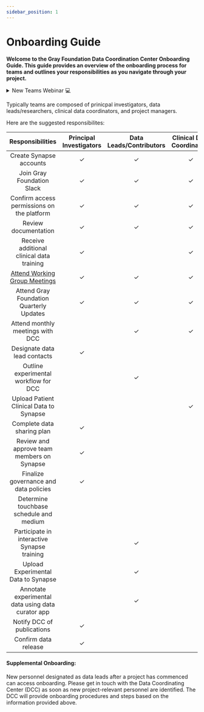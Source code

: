 ```yaml
---
sidebar_position: 1
---
```


# Onboarding Guide



**Welcome to the Gray Foundation Data Coordination Center Onboarding Guide. This guide provides an overview of the onboarding process for teams and outlines your responsibilities as you navigate through your project.** 

<details>
<summary>New Teams Webinar 💻 </summary>

_All project members, including PIs, researchers, staff, and project managers, are strongly encouraged to participate in the "New Teams Webinar hosted by Sage Bionetworks/DCC."_

The primary objectives of this 1-hour webinar are as follows:
- Offer a face-to-face introduction to the DCC staff, which includes representatives from Sage Bionetworks and MSKCC.
- Discuss and go over the "Onboarding Checklist."
- Familiarize teams with open-science data storage and analysis tools, such as Synapse and cBioportal.
- Explore potential data sharing goals and brainstorm opportunities for data reusability and analysis.
- Inform teams about opportunities to join working groups, such as the analysis working group, and foster collaboration with other Gray Foundation researchers.

</details>


Typically teams are composed of prinicpal investigators, data leads/researchers, clinical data coordinators, and project managers.

Here are the suggested responsibilites: 

| Responsibilities                                     | Principal Investigators | Data Leads/Contributors | Clinical Data Coordinators | Project Managers |
|:----------------------------------------------------:|:------------------------:|:------------------------:|:--------------------------:|:---------------:|
| Create Synapse accounts                              | ✓                      | ✓                      | ✓                        | ✓              |
| Join Gray Foundation Slack                           | ✓                      | ✓                      | ✓                        | ✓              |
| Confirm access permissions on the platform           | ✓                      | ✓                      | ✓                        | ✓              |
| Review documentation                                 | ✓                      | ✓                      | ✓                          | ✓                 |
| Receive additional clinical data training              | ✓                      |                       |  ✓                        |                |
| [Attend Working Group Meetings](/docs/category/working-groups)                  | ✓                      | ✓                      | ✓                        | ✓              |
| Attend Gray Foundation Quarterly Updates              | ✓                      | ✓                      | ✓                        | ✓              |
| Attend monthly meetings with DCC                      |                      | ✓                      | ✓                        | ✓              |
| Designate data lead contacts                         | ✓                      |                        |                          |                |
| Outline experimental workflow for DCC                 |                        | ✓                      |                          | ✓              |
| Upload Patient Clinical Data to Synapse              |                        |                        | ✓                        |                |
| Complete data sharing plan                           | ✓                      |                        |                          |                |
| Review and approve team members on Synapse                          | ✓                      |                        |                          |                |
| Finalize governance and data policies                | ✓                      |                        |                          |                |
| Determine touchbase schedule and medium              |                        |                        |                          | ✓              |
| Participate in interactive Synapse training                     |                        | ✓                      |                          |                |
| Upload Experimental Data to Synapse                   |                        | ✓                      |                          |                |
| Annotate experimental data using data curator app     |                        | ✓                      |                          |                |
| Notify DCC of publications                           | ✓                      |                        |                          |                |
| Confirm data release                                 | ✓                      |                        |                          |                |

#### Supplemental Onboarding:

New personnel designated as data leads after a project has commenced can access onboarding. Please get in touch with the Data Coordinating Center (DCC) as soon as new project-relevant personnel are identified. The DCC will provide onboarding procedures and steps based on the information provided above. 

